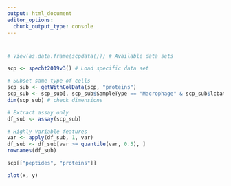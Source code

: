 ```yaml
---
output: html_document
editor_options: 
  chunk_output_type: console
---
```


# 

```r
# View(as.data.frame(scpdata())) # Available data sets

scp <- specht2019v3() # Load specific data set

# Subset same type of cells
scp_sub <- getWithColData(scp, "proteins")
scp_sub <- scp_sub[, scp_sub$SampleType == "Macrophage" & scp_sub$lcbatch == "LCB7"]
dim(scp_sub) # check dimensions

# Extract assay only
df_sub <- assay(scp_sub)

# Highly Variable features
var <- apply(df_sub, 1, var)
df_sub <- df_sub[var >= quantile(var, 0.5), ]
rownames(df_sub)

scp[["peptides", "proteins"]]

plot(x, y)
```



